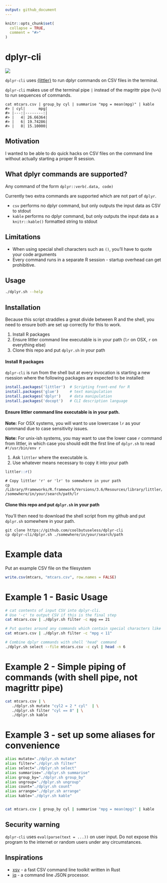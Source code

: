 ```yaml
---
output: github_document
---
```


<!-- README.md is generated from README.Rmd. Please edit that file -->

```r
knitr::opts_chunk$set(
  collapse = TRUE,
  comment = "#>"
)
```


# dplyr-cli

<!-- badges: start -->
![](https://img.shields.io/badge/cool-useless-green.svg)
<!-- badges: end -->

`dplyr-cli` uses [{littler}](https://cran.r-project.org/package=littler) to 
run dplyr commands on CSV files in the terminal.

`dplyr-cli` makes use of the terminal pipe `|` instead of the magrittr pipe (`%>%`)
to run sequences of commands.

```
cat mtcars.csv | group_by cyl | summarise "mpg = mean(mpg)" | kable
#> | cyl|      mpg|
#> |---:|--------:|
#> |   4| 26.66364|
#> |   6| 19.74286|
#> |   8| 15.10000|
```

## Motivation

I wanted to be able to do quick hacks on CSV files on the command line without
actually starting a proper R session.


## What dplyr commands are supported?

Any command of the form `dplyr::verb(.data, code)`

Currently two extra commands are supported which are not part of `dplyr`.

* `csv` performs no dplyr command, but only outputs the input data as CSV to stdout
* `kable` performs no dplyr command, but only outputs the input data as a
  `knitr::kable()` formatted string to stdout


## Limitations

* When using special shell characters such as `()`, you'll have to quote 
  your code arguments
* Every command runs in a separate R session - startup overhead can get 
  prohibitive.

## Usage

```sh
./dplyr.sh --help
```



## Installation

Because this script straddles a great divide between R and the shell, you need 
to ensure both are set up correctly for this to work.

1. Install R packages
2. Ensure littler command line executable is in your path (`lr` on OSX, `r` on everything else)
3. Clone this repo and put `dplyr.sh` in your path


#### Install R packages
`dplyr-cli` is run from the shell but at every invocation is starting a new 
rsession where the following packages are expected to be installed:


```r
install.packages('littler')  # Scripting front-end for R
install.packages('glue')     # text manipulation
install.packages('dplyr')    # data manipulation
install.packages('docopt')   # CLI description language
```


#### Ensure littler command line executable is in your path.

**Note:** For OSX systems, you will want to use lowercase `lr` as your command
due to case sensitivity issues.

**Note:** For unix-ish systems, you may want to use the lower case `r` command 
from littler, in which case you should edit the first line of `dplyr.sh`
to read `#!/usr/bin/env r`

1. Ask `littler` where the executable is.
2. Use whatever means necessary to copy it into your path


```r
littler::r()
```

```
# Copy littler 'r' or 'lr' to somewhere in your path
cp /Library/Frameworks/R.framework/Versions/3.6/Resources/library/littler/bin/r /somewhere/in/your/search/path/lr
```

#### Clone this repo and put `dplyr.sh` in your path


You'll then need to download the shell script from my github and put `dplyr.sh`
somewhere in your path.

```
git clone https://github.com/coolbutuseless/dplyr-cli
cp dplyr-cli/dplyr.sh ./somewhere/in/your/search/path
```


# Example data

Put an example CSV file on the filesystem

```r
write.csv(mtcars, "mtcars.csv", row.names = FALSE)
```

# Example 1 - Basic Usage

```sh
# cat contents of input CSV into dplyr-cli.  
# Use '-c' to output CSV if this is the final step
cat mtcars.csv | ./dplyr.sh filter -c mpg == 21
```


```sh
# Put quotes around any commands which contain special characters like <>()
cat mtcars.csv | ./dplyr.sh filter -c "mpg < 11"
```


```sh
# Combine dplyr commands with shell 'head' command
./dplyr.sh select --file mtcars.csv -c cyl | head -n 6
```


# Example 2 - Simple piping of commands (with shell pipe, not magrittr pipe)

```sh
cat mtcars.csv | \
   ./dplyr.sh mutate "cyl2 = 2 * cyl"  | \
   ./dplyr.sh filter "cyl == 8" | \
   ./dplyr.sh kable
```


# Example 3 - set up some aliases for convenience


```sh
alias mutate="./dplyr.sh mutate"
alias filter="./dplyr.sh filter"
alias select="./dplyr.sh select"
alias summarise="./dplyr.sh summarise"
alias group_by="./dplyr.sh group_by"
alias ungroup="./dplyr.sh ungroup"
alias count="./dplyr.sh count"
alias arrange="./dplyr.sh arrange"
alias kable="./dplyr.sh kable"


cat mtcars.csv | group_by cyl | summarise "mpg = mean(mpg)" | kable
```


## Security warning

`dplyr-cli` uses `eval(parse(text = ...))` on user input.  Do not expose this 
program to the internet or random users under any circumstances.


## Inspirations

* [xsv](https://github.com/BurntSushi/xsv) - a fast CSV command line toolkit 
  written in Rust
* [jq](https://stedolan.github.io/jq/) - a command line JSON processor.
